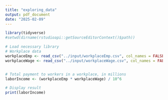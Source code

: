 ```yaml
---
title: "exploring_data"
output: pdf_document
date: "2025-02-09"
---
```


```r
library(tidyverse)
#setwd(dirname(rstudioapi::getSourceEditorContext()$path))
```

```r
# Load necessary library
# Workplace data
workplaceEmp <- read_csv("../input/workplaceEmp.csv", col_names = FALSE)[[1]] # Number of jobs
workplaceWage <- read_csv("../input/workplaceWage.csv", col_names = FALSE)[[1]] # Average yearly wage of a job


# Total payment to workers in a workplace, in millions
laborIncome <- (workplaceEmp * workplaceWage) / 10^6

# Display result
print(laborIncome)



```